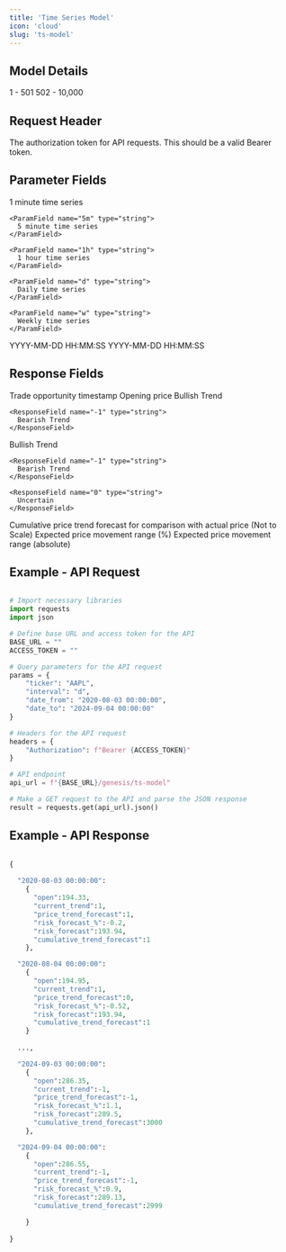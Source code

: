 ```yaml
---
title: 'Time Series Model'
icon: 'cloud'
slug: 'ts-model'
---
```


## Model Details 


<CardGroup cols={2}>
  <Card title="Mandatory Time Periods">
    1 - 501
  </Card>
  <Card title="Optional Time Periods">
    502 - 10,000
  </Card>

</CardGroup>

## Request Header 


<ParamField header="Authorization" type="string" required>
  The authorization token for API requests. This should be a valid Bearer token.
   </ParamField>

## Parameter Fields 

<ParamField body="ticker" type="string" required>
</ParamField>



<ParamField body="interval" type="string" required>

<Expandable title="Options">
    <ParamField name="1m" type="string">
      1 minute time series
    </ParamField>

    <ParamField name="5m" type="string">
      5 minute time series
    </ParamField>

    <ParamField name="1h" type="string">
      1 hour time series
    </ParamField>

    <ParamField name="d" type="string">
      Daily time series
    </ParamField>

    <ParamField name="w" type="string">
      Weekly time series
    </ParamField>

  </Expandable>
</ParamField>



<ParamField body="date_from" type="string" required>
<Expandable title="Format">
    <ParamField name="date_from" type="string">
      YYYY-MM-DD HH:MM:SS
    </ParamField>

  </Expandable>
</ParamField>



<ParamField body="date_to" type="list" required>
<Expandable title="Format">
    <ParamField name="date_to" type="string">
      YYYY-MM-DD HH:MM:SS
    </ParamField>

  </Expandable>
</ParamField>

## Response Fields


<ResponseField name="datetime" type="string">
  Trade opportunity timestamp 
</ResponseField>

<ResponseField name="open" type="number">
Opening price
</ResponseField>


<ResponseField name="current_trend" type="number">
<Expandable title="Responses">
    <ResponseField name="1" type="string">
      Bullish Trend
    </ResponseField>

    <ResponseField name="-1" type="string">
      Bearish Trend
    </ResponseField>

  </Expandable>
</ResponseField>


<ResponseField name="price_trend_forecast" type="number">
<Expandable title="Responses">
    <ResponseField name="1" type="string">
      Bullish Trend
    </ResponseField>

    <ResponseField name="-1" type="string">
      Bearish Trend
    </ResponseField>

    <ResponseField name="0" type="string">
      Uncertain
    </ResponseField>

  </Expandable>
</ResponseField>

<ResponseField name="cumulative_trend_forecast" type="number">
Cumulative price trend forecast for comparison with actual price (Not to Scale)
</ResponseField>

<ResponseField name="risk_forecast_%" type="number">
Expected price movement range (%)
</ResponseField>


<ResponseField name="risk_forecast" type="number">
Expected price movement range (absolute)
</ResponseField>


## Example - API Request

```python

# Import necessary libraries
import requests  
import json  

# Define base URL and access token for the API
BASE_URL = ""  
ACCESS_TOKEN = ""  

# Query parameters for the API request
params = {
    "ticker": "AAPL",
    "interval": "d",
    "date_from": "2020-08-03 00:00:00",
    "date_to": "2024-09-04 00:00:00"
}

# Headers for the API request
headers = {
    "Authorization": f"Bearer {ACCESS_TOKEN}"
}

# API endpoint
api_url = f"{BASE_URL}/genesis/ts-model"

# Make a GET request to the API and parse the JSON response
result = requests.get(api_url).json()
```

## Example - API Response

```python

{
  
  "2020-08-03 00:00:00":
    {
      "open":194.33,
      "current_trend":1,
      "price_trend_forecast":1,
      "risk_forecast_%":-0.2,
      "risk_forecast":193.94,
      "cumulative_trend_forecast":1
    },

  "2020-08-04 00:00:00":
    {
      "open":194.95,
      "current_trend":1,
      "price_trend_forecast":0,
      "risk_forecast_%":-0.52,
      "risk_forecast":193.94,
      "cumulative_trend_forecast":1 
    }
  
  ..., 

  "2024-09-03 00:00:00":
    {
      "open":286.35,
      "current_trend":-1,
      "price_trend_forecast":-1,
      "risk_forecast_%":1.1,
      "risk_forecast":289.5,
      "cumulative_trend_forecast":3000
    },

  "2024-09-04 00:00:00":
    {
      "open":286.55,
      "current_trend":-1,
      "price_trend_forecast":-1,
      "risk_forecast_%":0.9,
      "risk_forecast":289.13,
      "cumulative_trend_forecast":2999

    }
    
}

```
